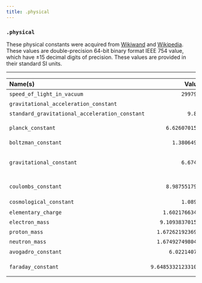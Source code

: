 ```yaml
---
title: .physical
---
```


### `.physical`

These physical constants were acquired from [Wikiwand](https://www.wikiwand.com/en) and [Wikipedia](https://en.wikipedia.org/wiki/List_of_physical_constants). These values are double-precision 64-bit binary format IEEE 754 value, which have ±15 decimal digits of precision. These values are provided in their standard SI units.

---

| Name(s)                                        |              Value(s) | Unit(s)                |
| :--------------------------------------------- | --------------------: | ---------------------- |
| `speed_of_light_in_vacuum`                     |           `299792458` | $m/s$                  |
| `gravitational_acceleration_constant`          |                `9.81` | $m/s$                  |
| `standard_gravitational_acceleration_constant` |             `9.80665` | $m/s$                  |
| `planck_constant`                              |      `6.62607015e-23` | $J⋅Hz^{-1}$            |
| `boltzman_constant`                            |        `1.380649e-23` | $J⋅K^{-1}$             |
| `gravitational_constant`                       |           `6.674e-11` | $m^{3}⋅kg^{-1}⋅s^{-2}$ |
| `coulombs_constant`                            |      `8.9875517923e9` | $N⋅m^{2}⋅C^{-2}$       |
| `cosmological_constant`                        |           `1.089e-52` | $m^{-2}$               |
| `elementary_charge`                            |     `1.602176634e-19` | $C$                    |
| `electron_mass`                                |    `9.1093837015e-31` | $kg$                   |
| `proton_mass`                                  |   `1.67262192369e-27` | $kg$                   |
| `neutron_mass`                                 |   `1.67492749804e-27` | $kg$                   |
| `avogadro_constant`                            |       `6.02214076e23` | $mol^{-1}$             |
| `faraday_constant`                             | `9.648533212331001e4` | $C⋅mol^{-1}$           |
